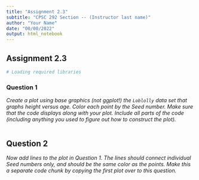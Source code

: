 ```yaml
---
title: "Assignment 2.3"
subtitle: "CPSC 292 Section -- (Instructor last name)"
author: "Your Name"
date: "00/00/2022"
output: html_notebook
---
```


## Assignment 2.3 

```r
# Loading required libraries

```

### Question 1

*Create a plot using base graphics (not ggplot!) the `Loblolly` data set that graphs height versus age. Color each point by the Seed number. Make sure that the code displays along with your plot. Include all parts of the code (including anything you used to figure out how to construct the plot). *

```r
 
```

## Question 2

*Now add lines to the plot in Question 1. The lines should connect individual Seed numbers only, and should be the same color as the points. Make this a separate code chunk by copying the first plot over to this question.*


```r



```

